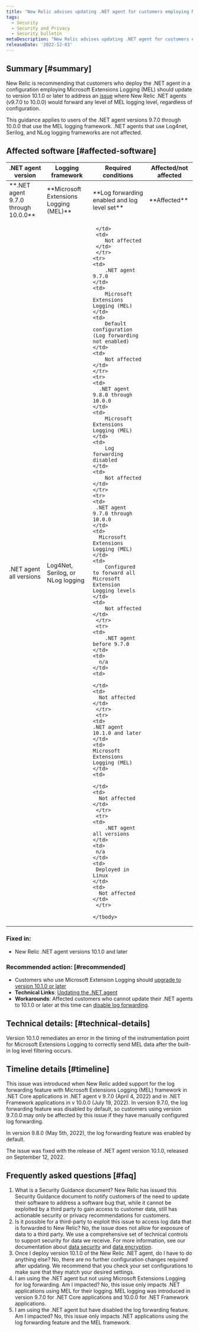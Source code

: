 ```yaml
---
title: "New Relic advises updating .NET agent for customers employing Microsoft Extensions Logging with log forwarding enabled"
tags:
  - Security
  - Security and Privacy
  - Security bulletin
metaDescription: "New Relic advises updating .NET agent for customers employing Microsoft Extensions Logging with log forwarding enabled"
releaseDate: '2022-12-03'
---
```


## Summary [#summary]

New Relic is recommending that customers who deploy the .NET agent in a configuration employing Microsoft Extensions Logging (MEL) should update to version 10.1.0 or later to address an [issue](/docs/release-notes/agent-release-notes/net-release-notes/net-agent-10-1-0/) where New Relic .NET agents (v9.7.0 to 10.0.0) would forward any level of MEL logging level, regardless of configuration. 

This guidance applies to users of the .NET agent versions 9.7.0 through 10.0.0 that use the MEL logging framework. .NET agents that use Log4net, Serilog, and NLog logging frameworks are not affected.  

## Affected software [#affected-software]

<table>
  <thead>
    <tr>
      <th style={{ width: "200px" }}>
        .NET agent version
      </th>
      <th>
        Logging framework
      </th>
      <th>
        Required conditions
      </th>
      <th>
        Affected/not affected
      </th>
    </tr>
  </thead>
    <tbody>
    <tr>
      <td>
        <DNT>**.NET agent 9.7.0 through 10.0.0**</DNT> 
      </td>
      <td>
        <DNT>**Microsoft Extensions Logging (MEL)**</DNT>
      </td>
      <td>
        <DNT>**Log forwarding enabled and log level set**</DNT>
      </td>
      <td>
        <DNT>**Affected**</DNT>
      </td>
     </tr>
     <tr>
      <td> 
        .NET agent all versions
     </td>
     <td>
        Log4Net, Serilog, or NLog logging 
     </td>
     <td>

     </td>
     <td>
        Not affected
     </td>
     </tr>
    <tr>
    <td>
        .NET agent 9.7.0
    </td>
    <td>
        Microsoft Extensions Logging (MEL)
    </td>
    <td>
        Default configuration (Log forwarding not enabled)
    </td>
    <td>
        Not affected
    </td>
    </tr>
    <tr>
    <td>
      .NET agent 9.8.0 through 10.0.0
    </td>
    <td>
        Microsoft Extensions Logging (MEL)
    </td>
    <td>
        Log forwarding disabled
    </td>
    <td>
        Not affected
    </td>
    </tr>
    <tr>
    <td>
     .NET agent 9.7.0 through 10.0.0
    </td>
    <td>
      Microsoft Extensions Logging (MEL)
    </td>
    <td>
        Configured to forward all Microsoft Extension Logging levels
    </td>
    <td>
        Not affected
    </td>
     </tr>
     <tr>
    <td>
        .NET agent before 9.7.0
    </td>
    <td>
      n/a
    </td>
    <td>

    </td>
    <td>
      Not affected
    </td>
     </tr>
     <tr>
    <td>
    .NET agent 10.1.0 and later
    </td>
    <td>
    Microsoft Extensions Logging (MEL)
    </td>
    <td>

    </td>
    <td>
      Not affected
    </td>
     </tr>
     <tr>
    <td>
        .NET agent all versions
    </td>
    <td>
     n/a
    </td>
    <td>
     Deployed in Linux
    </td>
    <td>
      Not affected
    </td>
     </tr>
    
    </tbody>
</table>

### Fixed in: 
*  New Relic .NET agent versions 10.1.0 and later

### Recommended action: [#recommended]
* Customers who use Microsoft Extension Logging should [upgrade to version 10.1.0 or later ](/docs/apm/agents/net-agent/installation/update-net-agent/)
* <DNT>**Technical Links**</DNT>: [Updating the .NET agent](/docs/apm/agents/net-agent/installation/update-net-agent/)
* <DNT>**Workarounds**</DNT>: Affected customers who cannot update their .NET agents to 10.1.0 or later at this time can [disable log forwarding](/docs/logs/logs-context/disable-automatic-logging/). 

## Technical details: [#technical-details]

Version 10.1.0 remediates an error in the timing of the instrumentation point for Microsoft Extensions Logging to correctly send MEL data after the built-in log level filtering occurs. 

## Timeline details [#timeline]

This issue was introduced when New Relic added support for the log forwarding feature with Microsoft Extensions Logging (MEL) framework in .NET Core applications in .NET agent v 9.7.0 (April 4, 2022) and in .NET Framework applications in v 10.0.0 (July 19, 2022).  In version 9.7.0, the log forwarding feature was disabled by default, so customers using version 9.7.0.0 may only be affected by this issue if they have manually configured log forwarding.  

In version 9.8.0 (May 5th, 2022), the log forwarding feature was enabled by default.  

The issue was fixed with the release of .NET agent version 10.1.0, released on September 12, 2022. 

## Frequently asked questions [#faq]

1. What is a Security Guidance document?
New Relic has issued this Security Guidance document to notify customers of the need to update their software to address a software bug that, while it cannot be exploited by a third party to gain access to customer data, still has actionable security or privacy recommendations for customers.
2. Is it possible for a third-party to exploit this issue to access  log data that is forwarded to New Relic?
No, the issue does not allow for exposure of data to a third party. We use a comprehensive set of technical controls to support security for data we receive. For more information, see our documentation about [data security](/docs/security/security-privacy/data-privacy/security-controls-privacy/) and [data encryption](/docs/security/security-privacy/compliance/data-encryption/).
3. Once I deploy version 10.1.0 of the New Relic .NET agent, do I have to do anything else? 
No, there are no further configuration changes required after updating. We recommend that you check your set configurations to make sure that they match your desired settings. 
4. I am using the .NET agent but not using Microsoft Extensions Logging for log forwarding. Am I impacted? 
No, this issue only impacts .NET applications using MEL for their logging. MEL logging was introduced in version 9.7.0 for .NET Core applications and 10.0.0 for .NET Framework applications. 
5. I am using the .NET agent but have disabled the log forwarding feature. Am I impacted? 
No, this issue only impacts .NET applications using the log forwarding feature and the MEL framework. 
